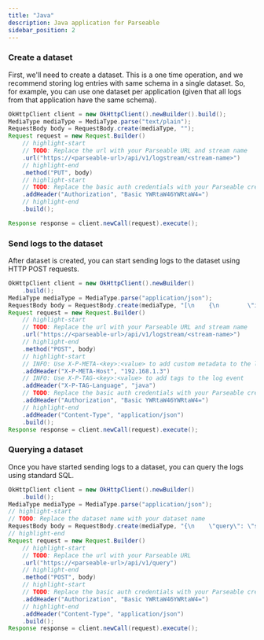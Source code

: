 ```yaml
---
title: "Java"
description: Java application for Parseable
sidebar_position: 2
---
```


### Create a dataset
First, we'll need to create a dataset. This is a one time operation, and we recommend storing log entries with same schema in a single dataset. So, for example, you can use one dataset per application (given that all logs from that application have the same schema).


```java
OkHttpClient client = new OkHttpClient().newBuilder().build();
MediaType mediaType = MediaType.parse("text/plain");
RequestBody body = RequestBody.create(mediaType, "");
Request request = new Request.Builder()
    // highlight-start 
    // TODO: Replace the url with your Parseable URL and stream name
    .url("https://<parseable-url>/api/v1/logstream/<stream-name>")
    // highlight-end
    .method("PUT", body)
    // highlight-start 
    // TODO: Replace the basic auth credentials with your Parseable credentials
    .addHeader("Authorization", "Basic YWRtaW46YWRtaW4=")
    // highlight-end
    .build();

Response response = client.newCall(request).execute();
```
### Send logs to the dataset

After dataset is created, you can start sending logs to the dataset using HTTP POST requests.

```java
OkHttpClient client = new OkHttpClient().newBuilder()
    .build();
MediaType mediaType = MediaType.parse("application/json");
RequestBody body = RequestBody.create(mediaType, "[\n    {\n        \"id\": \"434a5f5e-2f5f-11ed-a261-asdasdafgdfd\",\n        \"datetime\": \"24/Jun/2022:14:12:15 +0000\",\n        \"host\": \"153.10.110.81\", \n        \"user-identifier\": \"Mozilla/5.0 (Windows NT 6.1; Win64; x64; rv:64.0) Gecko/20100101 Firefox/64.0\", \n        \"method\": \"PUT\", \n        \"status\": 500, \n        \"referrer\": \"http://www.google.com/\"\n    }\n]");
Request request = new Request.Builder()
    // highlight-start
    // TODO: Replace the url with your Parseable URL and stream name
    .url("https://<parseable-url>/api/v1/logstream/<stream-name>")
    // highlight-end
    .method("POST", body)
    // highlight-start
    // INFO: Use X-P-META-<key>:<value> to add custom metadata to the log event
    .addHeader("X-P-META-Host", "192.168.1.3")
    // INFO: Use X-P-TAG-<key>:<value> to add tags to the log event
    .addHeader("X-P-TAG-Language", "java")
    // TODO: Replace the basic auth credentials with your Parseable credentials
    .addHeader("Authorization", "Basic YWRtaW46YWRtaW4=")
    // highlight-end
    .addHeader("Content-Type", "application/json")
    .build();
Response response = client.newCall(request).execute();
```
### Querying a dataset
Once you have started sending logs to a dataset, you can query the logs using standard SQL.


```java
OkHttpClient client = new OkHttpClient().newBuilder()
    .build();
MediaType mediaType = MediaType.parse("application/json");
// highlight-start
// TODO: Replace the dataset name with your dataset name
RequestBody body = RequestBody.create(mediaType, "{\n    \"query\": \"select * from <dataset-name>\",\n    \"startTime\": \"2022-09-10T08:20:00+00:00\",\n    \"endTime\": \"2022-09-10T08:20:31+00:00\"\n}\n");
// highlight-end
Request request = new Request.Builder()
    // highlight-start
    // TODO: Replace the url with your Parseable URL
    .url("https://<parseable-url>/api/v1/query")
    // highlight-end
    .method("POST", body)
    // highlight-start
    // TODO: Replace the basic auth credentials with your Parseable credentials
    .addHeader("Authorization", "Basic YWRtaW46YWRtaW4=")
    // highlight-end
    .addHeader("Content-Type", "application/json")
    .build();
Response response = client.newCall(request).execute();
```
    